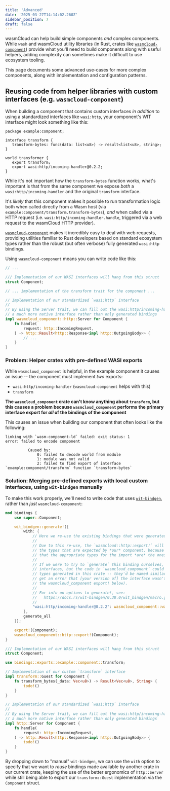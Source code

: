 ```yaml
---
title: 'Advanced'
date: '2025-03-27T14:14:02.260Z'
sidebar_position: 7
draft: false
---
```


wasmCloud can help build simple components *and* complex components. While `wash` and wasmCloud utility libraries (in Rust, crates like [`wasmcloud-component`][wasmcloud-component])
provide what you'll need to build components along with useful helpers, adding complexity can sometimes make it difficult to use ecosystem tooling.

This page documents some advanced use-cases for more complex components, along with implementation and configuration patterns.

[wasmcloud-component]: https://crates.io/crates/wasmcloud-component

## Reusing code from helper libraries with custom interfaces (e.g. `wasmcloud-component`)

When building a component that contains custom interfaces *in addition* to using a standardized interfaces like `wasi:http`, your component's WIT interface might look something like this:

```wit
package example:component;

interface transform {
   transform-bytes: func(data: list<u8>) -> result<list<u8>, string>;
}

world transformer {
   export transform;
   export wasi:http/incoming-handler@0.2.2;
}
```

While it's not important how the `transform-bytes` function works, what's important is that from the same component we expose *both*
a `wasi:http/incoming-handler` and the original `transform` interface.

It's *likely* that this component makes it possible to run transformation logic both when called directly from a Wasm host
(via `example:component/transform.transform-bytes`), *and* when called via a HTTP request (i.e. `wasi:http/incoming-handler.handle`,
triggered via a web request to the wasmCloud HTTP provider).

[`wasmcloud-component`][wasmcloud-component] makes it incredibly easy to deal with web requests, providing utilities familiar to
Rust developers based on standard ecosystem types rather than the robust (but often verbose) fully generated `wasi:http` bindings.

Using `wasmcloud-component` means you can write code like this:

```rust
// ...

/// Implementation of our WASI interfaces will hang from this struct
struct Component;

// ... implementation of the transform trait for the component ...

// Implementation of our standardized `wasi:http` interface
//
// By using the Server trait, we can fill out the wasi:http/incoming-handler impl via
// a much more native interface rather than only generated bindings
impl wasmcloud_component::http::Server for Component {
    fn handle(
        request: http::IncomingRequest,
    ) -> http::Result<http::Response<impl http::OutgoingBody>> {
        // ...
    }
}
```

### Problem: Helper crates with pre-defined WASI exports

While `wasmcloud_component` is helpful, in the example component it causes an issue -- the component must implement *two* exports:

- `wasi:http/incoming-handler` (`wasmcloud-component` helps with this)
- `transform`

**The `wasmcloud_component` crate can't know anything about `transform`, but this causes a problem because `wasmcloud_component` performs**
**the primary interface export for *all* of the bindings of the component**

This causes an issue when building our component that often looks like the following:

```
linking with `wasm-component-ld` failed: exit status: 1
error: failed to encode component

          Caused by:
              0: failed to decode world from module
              1: module was not valid
              2: failed to find export of interface `example:component/transform` function `transform-bytes`
```

### Solution: Merging pre-defined exports with local custom interfaces, using `wit-bindgen` manually

To make this work properly, we'll need to write code that uses [`wit-bindgen`][wit-bindgen], rather than *just* `wasmcloud-component`:

```rust
mod bindings {
    use super::Component;

    wit_bindgen::generate!({
        with: {
            // Here we re-use the existing bindings that were generated in `wasmcloud_component`.
            //
            // Due to this re-use, the `wasmcloud::http::export!` will work properly and satisfy
            // the types that are expected by *our* component, because we instruct wit-bindgen
            // that the appropriate types for the import *are* the ones from `wasmcloud_component`.
            //
            // If we were to try to `generate` this binding ourselves, we'd have similarly *named*
            // interfaces, but the code in `wasmcloud_component` could not reference the modules &
            // types generated in this crate -- they'd be named similarly, but be different (so you'd
            // get an error that [your version of] the interface wasn't satisfied, despite
            // the wasmcloud_component export! below).
            //
            // For info on options to generate!, see:
            //   https://docs.rs/wit-bindgen/0.38.0/wit_bindgen/macro.generate.html
            //
            "wasi:http/incoming-handler@0.2.2": wasmcloud_component::wasi::exports::http::incoming_handler,
        },
        generate_all
    });

    export!(Component);
    wasmcloud_component::http::export!(Component);
}

/// Implementation of our WASI interfaces will hang from this struct
struct Component;

use bindings::exports::example::component::transform;

// Implementation of our custom `transform` interface
impl transform::Guest for Component {
    fn transform_bytes(_data: Vec<u8>) -> Result<Vec<u8>, String> {
        todo!()
    }
}

// Implementation of our standardized `wasi:http` interface
//
// By using the Server trait, we can fill out the wasi:http/incoming-handler impl via
// a much more native interface rather than only generated bindings
impl http::Server for Component {
    fn handle(
        request: http::IncomingRequest,
    ) -> http::Result<http::Response<impl http::OutgoingBody>> {
        todo!()
    }
}
```

By dropping down to "manual" `wit-bindgen`, we can use the `with` option to specify that we want to *reuse* bindings made available by another crate in our current crate,
keeping the use of the better ergonomics of `http::Server` while still being able to export our `transform::Guest` implementation via the `Component` struct.

[wit-bindgen]: https://crates.io/crates/wit-bindgen

